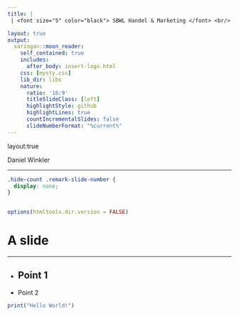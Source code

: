 ```yaml
---
title: |
 | <font size="5" color="black"> SBWL Handel & Marketing </font> <br/> Introduction to R <br/> <font size="5">Institute for Retailing & Data Science</font> 

layout: true
output:
  xaringan::moon_reader:
    self_contained: true
    includes:
      after_body: insert-logo.html
    css: [mysty.css]
    lib_dir: libs
    nature:
      ratio: '16:9'
      titleSlideClass: [left]
      highlightStyle: github
      highlightLines: true
      countIncrementalSlides: false
      slideNumberFormat: "%current%"
---
```


layout:true

<div class="footer"><span>Daniel Winkler</span></div>
---


```css
.hide-count .remark-slide-number {
  display: none;
}
  
```
```r
options(htmltools.dir.version = FALSE)
```





# A slide

___

- Point 1
--

- Point 2

```r
print("Hello World!")
```


